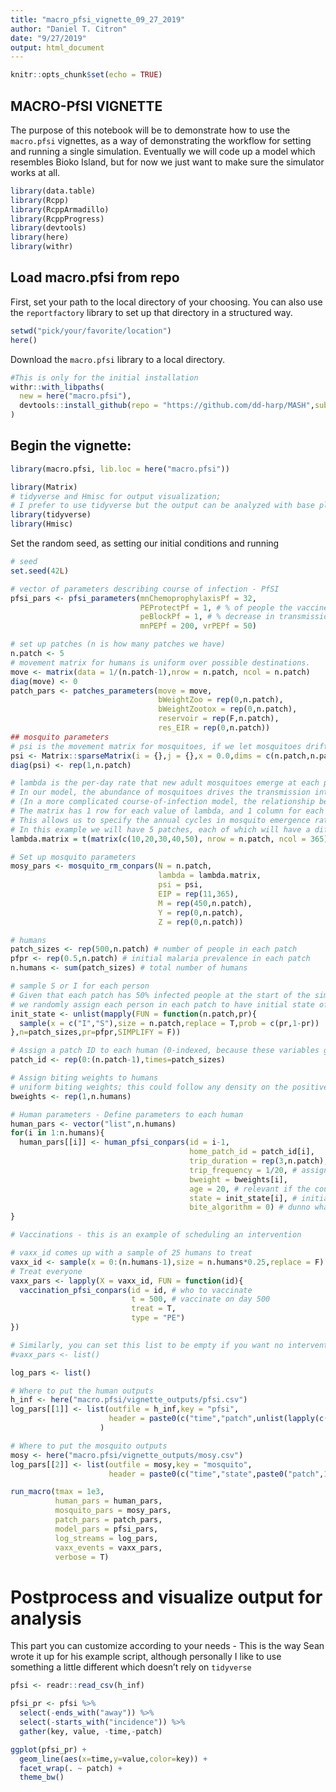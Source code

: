 ```yaml
---
title: "macro_pfsi_vignette_09_27_2019"
author: "Daniel T. Citron"
date: "9/27/2019"
output: html_document
---
```


```r
knitr::opts_chunk$set(echo = TRUE)
```

## MACRO-PfSI VIGNETTE

The purpose of this notebook will be to demonstrate how to use the `macro.pfsi` vignettes, as a way of demonstrating the workflow for setting and running a single simulation.  Eventually we will code up a model which resembles Bioko Island, but for now we just want to make sure the simulator works at all.

```r
library(data.table)
library(Rcpp)
library(RcppArmadillo)
library(RcppProgress)
library(devtools)
library(here)
library(withr)
```

## Load macro.pfsi from repo

First, set your path to the local directory of your choosing. You can also use the `reportfactory` library to set up that directory in a structured way.

```r
setwd("pick/your/favorite/location")
here()
```


Download the `macro.pfsi` library to a local directory.

```r
#This is only for the initial installation
withr::with_libpaths(
  new = here("macro.pfsi"),
  devtools::install_github(repo = "https://github.com/dd-harp/MASH",subdir = "macro.pfsi", force = TRUE)
)

```

## Begin the vignette:

```r

library(macro.pfsi, lib.loc = here("macro.pfsi"))

library(Matrix)
# tidyverse and Hmisc for output visualization; 
# I prefer to use tidyverse but the output can be analyzed with base plots just fine
library(tidyverse)
library(Hmisc)
```

Set the random seed, as setting our initial conditions and running 
```r
# seed
set.seed(42L)
```

```r
# vector of parameters describing course of infection - PfSI
pfsi_pars <- pfsi_parameters(mnChemoprophylaxisPf = 32,
                             PEProtectPf = 1, # % of people the vaccine works in
                             peBlockPf = 1, # % decrease in transmission efficiency of new infections
                             mnPEPf = 200, vrPEPf = 50)

```


```r

# set up patches (n is how many patches we have)
n.patch <- 5
# movement matrix for humans is uniform over possible destinations.
move <- matrix(data = 1/(n.patch-1),nrow = n.patch, ncol = n.patch)
diag(move) <- 0
patch_pars <- patches_parameters(move = move,
                                 bWeightZoo = rep(0,n.patch),
                                 bWeightZootox = rep(0,n.patch),
                                 reservoir = rep(F,n.patch),
                                 res_EIR = rep(0,n.patch))
## mosquito parameters
# psi is the movement matrix for mosquitoes, if we let mosquitoes drift from one place to another
psi <- Matrix::sparseMatrix(i = {},j = {},x = 0.0,dims = c(n.patch,n.patch))
diag(psi) <- rep(1,n.patch)

# lambda is the per-day rate that new adult mosquitoes emerge at each patch
# In our model, the abundance of mosquitoes drives the transmission intensity, which in turn drives PR
# (In a more complicated course-of-infection model, the relationship between mosquito abundance, incidence, and PR will be much more complicated)
# The matrix has 1 row for each value of lambda, and 1 column for each day of the year
# This allows us to specify the annual cycles in mosquito emergence rates (but does not yet account for multi-year trends)
# In this example we will have 5 patches, each of which will have a different (increasing) value of lambda
lambda.matrix = t(matrix(c(10,20,30,40,50), nrow = n.patch, ncol = 365))

# Set up mosquito parameters
mosy_pars <- mosquito_rm_conpars(N = n.patch,
                                 lambda = lambda.matrix,
                                 psi = psi,
                                 EIP = rep(11,365),
                                 M = rep(450,n.patch),
                                 Y = rep(0,n.patch),
                                 Z = rep(0,n.patch))
```


```r
# humans
patch_sizes <- rep(500,n.patch) # number of people in each patch
pfpr <- rep(0.5,n.patch) # initial malaria prevalence in each patch
n.humans <- sum(patch_sizes) # total number of humans

# sample S or I for each person
# Given that each patch has 50% infected people at the start of the simulation
# we randomly assign each person in each patch to have initial state of infected or susceptible
init_state <- unlist(mapply(FUN = function(n.patch,pr){
  sample(x = c("I","S"),size = n.patch,replace = T,prob = c(pr,1-pr))
},n=patch_sizes,pr=pfpr,SIMPLIFY = F))

# Assign a patch ID to each human (0-indexed, because these variables go into C++)
patch_id <- rep(0:(n.patch-1),times=patch_sizes)

# Assign biting weights to humans
# uniform biting weights; this could follow any density on the positive reals (gamma, log-normal, weibull, etc.)
bweights <- rep(1,n.humans)

# Human parameters - Define parameters to each human
human_pars <- vector("list",n.humans)
for(i in 1:n.humans){
  human_pars[[i]] <- human_pfsi_conpars(id = i-1,
                                        home_patch_id = patch_id[i],
                                        trip_duration = rep(3,n.patch), # assign duration of travel of 3 days to each destination patch to all humans
                                        trip_frequency = 1/20, # assign rate of travel to once every 20 days to all humans
                                        bweight = bweights[i],
                                        age = 20, # relevant if the course-of-infection model had lifetime exposure dependence; not relevant for PfSI
                                        state = init_state[i], # initial state of the ith human
                                        bite_algorithm = 0) # dunno what this one is
}

```


```r
# Vaccinations - this is an example of scheduling an intervention

# vaxx_id comes up with a sample of 25 humans to treat
vaxx_id <- sample(x = 0:(n.humans-1),size = n.humans*0.25,replace = F)
# Treat everyone
vaxx_pars <- lapply(X = vaxx_id, FUN = function(id){
  vaccination_pfsi_conpars(id = id, # who to vaccinate
                           t = 500, # vaccinate on day 500
                           treat = T,
                           type = "PE")
})

# Similarly, you can set this list to be empty if you want no interventions
#vaxx_pars <- list()

```



```r
log_pars <- list()

# Where to put the human outputs
h_inf <- here("macro.pfsi/vignette_outputs/pfsi.csv")
log_pars[[1]] <- list(outfile = h_inf,key = "pfsi",
                      header = paste0(c("time","patch",unlist(lapply(c("S","I","P"),function(x){paste0(x,c("_visitor","_resident_home","_resident_away"))})),"incidence_resident","incidence_traveller"),collapse = ",")
                    )

# Where to put the mosquito outputs
mosy <- here("macro.pfsi/vignette_outputs/mosy.csv")
log_pars[[2]] <- list(outfile = mosy,key = "mosquito",
                      header = paste0(c("time","state",paste0("patch",1:n.patch)),collapse = ","))
```

```r
run_macro(tmax = 1e3,
          human_pars = human_pars,
          mosquito_pars = mosy_pars,
          patch_pars = patch_pars,
          model_pars = pfsi_pars,
          log_streams = log_pars,
          vaxx_events = vaxx_pars,
          verbose = T)
```

# Postprocess and visualize output for analysis
This part you can customize according to your needs - This is the way Sean wrote it up for his example script, although personally I like to use something a little different which doesn't rely on `tidyverse`
```r
pfsi <- readr::read_csv(h_inf)

pfsi_pr <- pfsi %>%
  select(-ends_with("away")) %>%
  select(-starts_with("incidence")) %>%
  gather(key, value, -time,-patch)

ggplot(pfsi_pr) +
  geom_line(aes(x=time,y=value,color=key)) +
  facet_wrap(. ~ patch) +
  theme_bw()
```

